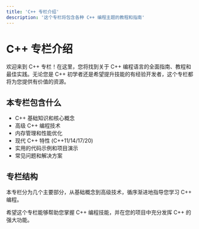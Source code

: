 ```yaml
---
title: 'C++ 专栏介绍'
description: '这个专栏将包含各种 C++ 编程主题的教程和指南'
---
```


# C++ 专栏介绍

欢迎来到 C++ 专栏！在这里，您将找到关于 C++ 编程语言的全面指南、教程和最佳实践。无论您是 C++ 初学者还是希望提升技能的有经验开发者，这个专栏都将为您提供有价值的资源。

## 本专栏包含什么

- C++ 基础知识和核心概念
- 高级 C++ 编程技术
- 内存管理和性能优化
- 现代 C++ 特性 (C++11/14/17/20)
- 实用的代码示例和项目演示
- 常见问题和解决方案

## 专栏结构

本专栏分为几个主要部分，从基础概念到高级技术，循序渐进地指导您学习 C++ 编程。

希望这个专栏能够帮助您掌握 C++ 编程技能，并在您的项目中充分发挥 C++ 的强大功能。

